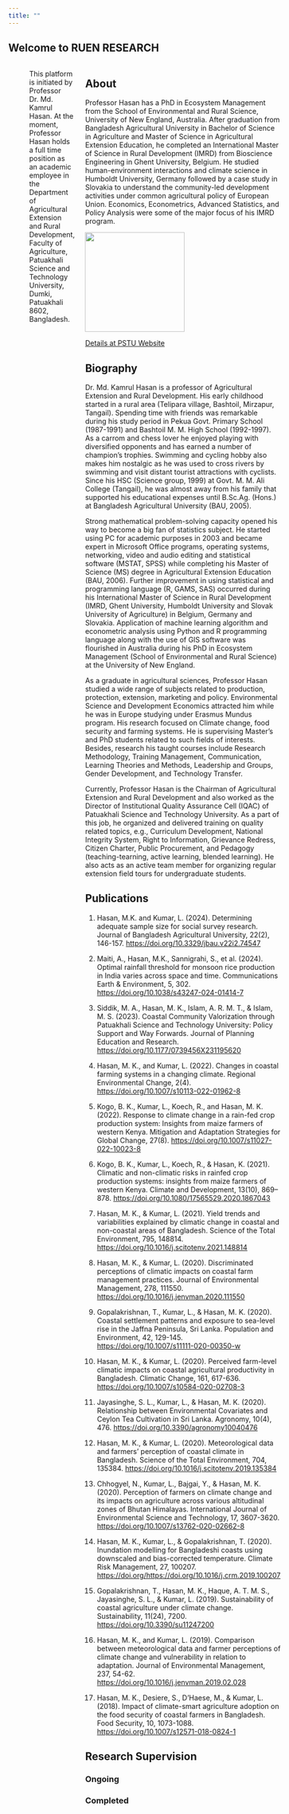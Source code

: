 ```yaml
---
title: ""
---
```


## **Welcome to RUEN RESEARCH**

::::::: columns
::: {.column width="50%"}
![](images/clipboard-1811669502.png){width="400"}
:::

::: {.column width="50%"}
![](images/clipboard-2948779210.png){width="400"}
:::

This platform is initiated by Professor Dr. Md.
Kamrul Hasan.
At the moment, Professor Hasan holds a full time position as an academic employee in the Department of Agricultural Extension and Rural Development, Faculty of Agriculture, Patuakhali Science and Technology University, Dumki, Patuakhali 8602, Bangladesh.

:::: panel-tabset
## About

Professor Hasan has a PhD in Ecosystem Management from the School of Environmental and Rural Science, University of New England, Australia.
After graduation from Bangladesh Agricultural University in Bachelor of Science in Agriculture and Master of Science in Agricultural Extension Education, he completed an International Master of Science in Rural Development (IMRD) from Bioscience Engineering in Ghent University, Belgium.
He studied human-environment interactions and climate science in Humboldt University, Germany followed by a case study in Slovakia to understand the community-led development activities under common agricultural policy of European Union.
Economics, Econometrics, Advanced Statistics, and Policy Analysis were some of the major focus of his IMRD program.

![](images/clipboard-1305442893.png){width="200"}

[Details at PSTU Website](https://www.pstu.ac.bd/user-profile/129)

## Biography

Dr. Md.
Kamrul Hasan is a professor of Agricultural Extension and Rural Development.
His early childhood started in a rural area (Telipara village, Bashtoil, Mirzapur, Tangail).
Spending time with friends was remarkable during his study period in Pekua Govt.
Primary School (1987-1991) and Bashtoil M. M. High School (1992-1997).
As a carrom and chess lover he enjoyed playing with diversified opponents and has earned a number of champion's trophies.
Swimming and cycling hobby also makes him nostalgic as he was used to cross rivers by swimming and visit distant tourist attractions with cyclists.
Since his HSC (Science group, 1999) at Govt.
M. M. Ali College (Tangail), he was almost away from his family that supported his educational expenses until B.Sc.Ag.
(Hons.) at Bangladesh Agricultural University (BAU, 2005).

Strong mathematical problem-solving capacity opened his way to become a big fan of statistics subject.
He started using PC for academic purposes in 2003 and became expert in Microsoft Office programs, operating systems, networking, video and audio editing and statistical software (MSTAT, SPSS) while completing his Master of Science (MS) degree in Agricultural Extension Education (BAU, 2006).
Further improvement in using statistical and programming language (R, GAMS, SAS) occurred during his International Master of Science in Rural Development (IMRD, Ghent University, Humboldt University and Slovak University of Agriculture) in Belgium, Germany and Slovakia.
Application of machine learning algorithm and econometric analysis using Python and R programming language along with the use of GIS software was flourished in Australia during his PhD in Ecosystem Management (School of Environmental and Rural Science) at the University of New England.

As a graduate in agricultural sciences, Professor Hasan studied a wide range of subjects related to production, protection, extension, marketing and policy.
Environmental Science and Development Economics attracted him while he was in Europe studying under Erasmus Mundus program.
His research focused on Climate change, food security and farming systems.
He is supervising Master's and PhD students related to such fields of interests.
Besides, research his taught courses include Research Methodology, Training Management, Communication, Learning Theories and Methods, Leadership and Groups, Gender Development, and Technology Transfer.

Currently, Professor Hasan is the Chairman of Agricultural Extension and Rural Development and also worked as the Director of Institutional Quality Assurance Cell (IQAC) of Patuakhali Science and Technology University.
As a part of this job, he organized and delivered training on quality related topics, e.g., Curriculum Development, National Integrity System, Right to Information, Grievance Redress, Citizen Charter, Public Procurement, and Pedagogy (teaching-tearning, active learning, blended learning).
He also acts as an active team member for organizing regular extension field tours for undergraduate students.

## Publications

1.  Hasan, M.K.
    and Kumar, L.
    (2024).
    Determining adequate sample size for social survey research.
    Journal of Bangladesh Agricultural University, 22(2), 146-157.
    [https://doi.org/10.3329/jbau.v22i2.74547]()

2.  Maiti, A., Hasan, M.K., Sannigrahi, S., et al. (2024).
    Optimal rainfall threshold for monsoon rice production in India varies across space and time.
    Communications Earth & Environment, 5, 302.
    [https://doi.org/10.1038/s43247-024-01414-7]()

3.  Siddik, M. A., Hasan, M. K., Islam, A. R. M. T., & Islam, M. S.
    (2023).
    Coastal Community Valorization through Patuakhali Science and Technology University: Policy Support and Way Forwards.
    Journal of Planning Education and Research.
    [https://doi.org/10.1177/0739456X231195620]()

4.  Hasan, M. K., and Kumar, L.
    (2022).
    Changes in coastal farming systems in a changing climate.
    Regional Environmental Change, 2(4).
    [https://doi.org/10.1007/s10113-022-01962-8]()

5.  Kogo, B. K., Kumar, L., Koech, R., and Hasan, M. K.
    (2022).
    Response to climate change in a rain-fed crop production system: Insights from maize farmers of western Kenya.
    Mitigation and Adaptation Strategies for Global Change, 27(8).
    [https://doi.org/10.1007/s11027-022-10023-8]()

6.  Kogo, B. K., Kumar, L., Koech, R., & Hasan, K.
    (2021).
    Climatic and non-climatic risks in rainfed crop production systems: insights from maize farmers of western Kenya.
    Climate and Development, 13(10), 869–878.
    [https://doi.org/10.1080/17565529.2020.1867043]()

7.  Hasan, M. K., & Kumar, L.
    (2021).
    Yield trends and variabilities explained by climatic change in coastal and non-coastal areas of Bangladesh.
    Science of the Total Environment, 795, 148814.
    [https://doi.org/10.1016/j.scitotenv.2021.148814]()

8.  Hasan, M. K., & Kumar, L.
    (2020).
    Discriminated perceptions of climatic impacts on coastal farm management practices.
    Journal of Environmental Management, 278, 111550.
    [https://doi.org/10.1016/j.jenvman.2020.111550]()

9.  Gopalakrishnan, T., Kumar, L., & Hasan, M. K.
    (2020).
    Coastal settlement patterns and exposure to sea-level rise in the Jaffna Peninsula, Sri Lanka.
    Population and Environment, 42, 129-145.
    [https://doi.org/10.1007/s11111-020-00350-w]()

10. Hasan, M. K., & Kumar, L.
    (2020).
    Perceived farm-level climatic impacts on coastal agricultural productivity in Bangladesh.
    Climatic Change, 161, 617-636.
    [https://doi.org/10.1007/s10584-020-02708-3]()

11. Jayasinghe, S. L., Kumar, L., & Hasan, M. K.
    (2020).
    Relationship between Environmental Covariates and Ceylon Tea Cultivation in Sri Lanka.
    Agronomy, 10(4), 476.
    [https://doi.org/10.3390/agronomy10040476]()

12. Hasan, M. K., & Kumar, L.
    (2020).
    Meteorological data and farmers’ perception of coastal climate in Bangladesh.
    Science of the Total Environment, 704, 135384.
    [https://doi.org/10.1016/j.scitotenv.2019.135384]()

13. Chhogyel, N., Kumar, L., Bajgai, Y., & Hasan, M. K.
    (2020).
    Perception of farmers on climate change and its impacts on agriculture across various altitudinal zones of Bhutan Himalayas.
    International Journal of Environmental Science and Technology, 17, 3607-3620.
    [https://doi.org/10.1007/s13762-020-02662-8]()

14. Hasan, M. K., Kumar, L., & Gopalakrishnan, T.
    (2020).
    Inundation modelling for Bangladeshi coasts using downscaled and bias-corrected temperature.
    Climate Risk Management, 27, 100207.
    [https://doi.org/https://doi.org/10.1016/j.crm.2019.100207]()

15. Gopalakrishnan, T., Hasan, M. K., Haque, A. T. M. S., Jayasinghe, S. L., & Kumar, L.
    (2019).
    Sustainability of coastal agriculture under climate change.
    Sustainability, 11(24), 7200.
    [https://doi.org/10.3390/su11247200]()

16. Hasan, M. K., and Kumar, L.
    (2019).
    Comparison between meteorological data and farmer perceptions of climate change and vulnerability in relation to adaptation.
    Journal of Environmental Management, 237, 54-62.
    [https://doi.org/10.1016/j.jenvman.2019.02.028]()

17. Hasan, M. K., Desiere, S., D'Haese, M., & Kumar, L.
    (2018).
    Impact of climate-smart agriculture adoption on the food security of coastal farmers in Bangladesh.
    Food Security, 10, 1073-1088.
    [https://doi.org/10.1007/s12571-018-0824-1]()

## Research Supervision

::: {.panel-tabset .tabset-fade}
### Ongoing

### Completed
:::
::::
:::::::

